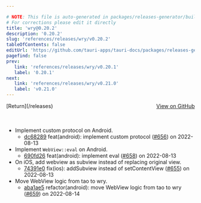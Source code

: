 ```yaml
---

# NOTE: This file is auto-generated in packages/releases-generator/build.ts
# For corrections please edit it directly
title: 'wry@0.20.2'
description: '0.20.2'
slug: 'references/releases/wry/v0.20.2'
tableOfContents: false
editUrl: 'https://github.com/tauri-apps/tauri-docs/packages/releases-generator/build.ts'
pagefind: false
prev:
   link: 'references/releases/wry/v0.20.1'
   label: '0.20.1'
next:
   link: 'references/releases/wry/v0.21.0'
   label: 'v0.21.0'
---
```


			

<ReleaseSidebar slug="references/releases/wry"  packageName="wry" />

<div style="margin-bottom:3rem; display: flex; justify-content: space-between; align-items: center"><span>[Return](/releases)</span><span><a href="https://github.com/tauri-apps/wry/releases/tag/wry-v0.20.2">View on GitHub</a></span></div>

- Implement custom protocol on Android.
  - [dc68289](https://github.com/tauri-apps/wry/commit/dc68289169196419b8c9cda73c73b139ea1301f9) feat(android): implement custom protocol ([#656](https://github.com/tauri-apps/wry/pull/656)) on 2022-08-13
- Implement `WebView::eval` on Android.
  - [690fd26](https://github.com/tauri-apps/wry/commit/690fd26a3b9bd47f9d7b1b5d2aa3dcb1c018a771) feat(android): implement eval ([#658](https://github.com/tauri-apps/wry/pull/658)) on 2022-08-13
- On iOS, add webview as subview instead of replacing original view.
  - [74391e0](https://github.com/tauri-apps/wry/commit/74391e0769d0e0f4be015147ddfa39bf25c90928) fix(ios): addSubview instead of setContentView ([#655](https://github.com/tauri-apps/wry/pull/655)) on 2022-08-13
- Move WebView logic from tao to wry.
  - [aba1ae5](https://github.com/tauri-apps/wry/commit/aba1ae5afcf96c88b1215ef66f38a5a635ecf7c3) refactor(android): move WebView logic from tao to wry ([#659](https://github.com/tauri-apps/wry/pull/659)) on 2022-08-14

